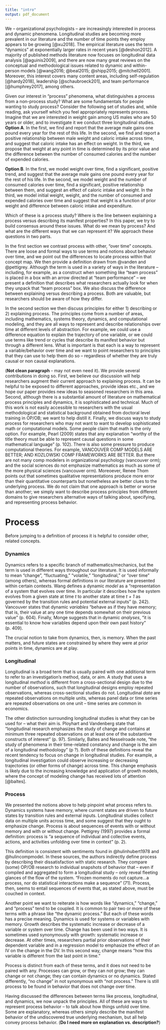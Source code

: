 ```yaml
---
title: "intro"
output: pdf_document
---
```


We -- organizational psychologists -- are increasingly interested in process and dynamic phenomena. Longitudinal studies are becoming more prevalent in our literature and the number of time points they employ appears to be growing [@xu2018]. The empirical literature uses the term "dynamics" at exponentially larger rates in recent years [@deshon2012]. A majority of published methods literature now focuses on longitudinal data analysis [@aguinis2009], and there are now many great reviews on the conceptual and methodological issues related to dynamic and within-person models [@wang2016; @beal2015; @shipp2015; @mitchell2001]. Moreover, this interest covers many content areas, including self-regulation [@hardy2018], leadership [@schaubroeck201], and team performance [@humphrey2017], among others.

Given our interest in "process" phenomena, what distinguishes a process from a non-process study? What are some fundamentals for people wanting to study process? Consider the following set of studies and, while reading, ask yourself which you feel appropriately represents process. Imagine that we are interested in weight gain among US males who are 50 years or older, and to investigate it we conduct three longitudinal studies. **Option A**. In the first, we find and report that the average male gains one pound every year for the rest of this life. In the second, we find and report a positive relationship between male weight and caloric intake across time, and suggest that caloric intake has an effect on weight. In the third, we propose that weight at any point in time is determined by its prior value and the difference between the number of consumed calories and the number of expended calories.

**Option B**. In the first, we model weight over time, find a significant, positive trend, and suggest that the average male gains one pound every year for the rest of his life. In the second, we model weight and the number of consumed calories over time, find a significant, positive relationship between them, and suggest an effect of caloric intake and weight. In the third, we model initial weight, weight, and the number of consumed and expended calories over time and suggest that weight is a function of prior weight and difference between caloric intake and expenditure.

Which of these is a process study? Where is the line between explaining a process versus describing its manifest properties? In this paper, we try to build consensus around these issues. What do we mean by process? And what are the different ways that we can represent it? We approach these questions in two parts.

In the first section we contrast process with other, "over time" concepts. There are loose and formal ways to use terms and notions about behavior over time, and we point out the differences to locate process within that concept map. We then provide a definition drawn from @vanden and @pettigrey. Although the term is used in a variety of ways in the literature -- including, for example, as a construct when something like "team process" is placed in a box with an arrow directed at "team performance" -- we present a definition that describes what researchers actually look for when they unpack that "team process" box. We also discuss the difference between explaining versus describing a process. Both are valuable, but researchers should be aware of how they differ.

In the second section we then discuss principles for either 1) describing or 2) explaining process. The principles come from a number of areas, including mathematics, systems theory, dynamics, and computational modeling, and they are all ways to represent and describe relationships over time at different levels of abstraction. For example, we could use a difference equation to explain the trajectory of one variable, or we could use terms like trend or cycles that describe its manifest behavior but through a different lens. What is important is that each is a way to represent a variable/behavior over time and we want to point researchers to principles that they can use to help them do so -- regardless of whether they are truly causal or non causal explanations.

(**Not clean paragraph** - may not even need it). We provide several contributions in doing so. First, we believe our discussion will help researchers augment their current approach to explaining process. It can be helpful to be exposed to different approaches, provide ideas etc., and we hope our paper provides new ideas to seasoned researchers in this area. Second, although there is a substantial amount of literature on mathematical process principles and dynamics, it is sophisticated and technical. Much of this work is not easily accessible to researchers with the usual methodological and statistical background obtained from doctoral level training in OP/OB; we want to help distill it. Finally, we discuss ways to study process for researchers who may not want to want to develop sophisticated math or computational models. Some people claim that math is the only option. For example, Pearl (2009) states that any explanation "worthy of the title theory must be able to represent causal questions in some mathematical language" (p. 102). There is also some pressure to produce computational theories. For example, VANCOUVER COMP MODELS ARE BETTER; AND KOZLOWSKI COMP FRAMEWORKS ARE BETTER. But there are not many comp modelers in organizational psychology (vancouver orm); and the social sciences do not emphasize mathematics as much as some of the more physical sciences (vancouver orm). Moreoever, Renee Thom points out that sometimes qualitative representations produce more error than their quantitative counterparts but nonetheless are better clues to the underlying process. We do not claim that one approach is better or worse than another; we simply want to describe process principles from different domains to give researchers alternative ways of talking about, specifying, and representing process behavior. 

# Process

Before jumping to a definition of process it is helpful to consider other, related concepts.

### Dynamics

Dynamics refers to a specific branch of mathematics/mechanics, but the term is used in different ways throughout our literature. It is used informally to mean "change", "fluctuating," "volatile," "longitudinal," or "over time" (among others), whereas formal definitions in our literature are presented within certain contexts. Wang defines a dynamic *model* as a "representation of a system that evolves over time. In particular it describes how the system evolves from a given state at time *t* to another state at time *t + 1* as governed by the transition rules and potential external inputs" (p. 242). Vancouver states that dynamic *variables* "behave as if they have memory; that is, their value at any one time depends somewhat on their previous value" (p. 604). Finally, Monge suggests that in dynamic *analyses*, "it is essential to know how variables depend upon their own past history" (p. 409). 

The crucial notion to take from dynamics, then, is memory. When the past matters, and future states are constrained by where they were at prior points in time, dynamics are at play.

### Longitudinal

Longitudinal is a broad term that is usually paired with one additional term to refer to an investigation's method, data, or aim. A study that uses a longitudinal *method* is different from a cross-sectional design due to the number of observations, such that longitudinal designs employ repeated observations, whereas cross-sectional studies do not. Longitudinal *data* are repeated observations on multiple units, whereas panel data or time series are repeated observations on one unit -- time series are common in economics. 

The other distinction surrounding longitudinal studies is what they can be used for -- what their aim is. Ployhart and Vandenberg state that "longitudinal research emphasizes the study of change and contains at minimum three repeated observations on at least one of the substantive constructs of interest" (p. 97). Similarly, Baltes and Nesselroade note, "the study of phenomena in their time-related constancy and change is the aim of a longitudinal methodology" (p ?). Both of these definitions reveal the recent tendency to focus on change in longitudinal studies. For example, a longitudinal investigation could observe increasing or decreasing trajectories (or other forms of change) across time. This change emphasis is likely due to the increasing knowledge and application of growth models, where the concept of modeling change has received lots of attention [@baltes]. 

### Process

We presented the notions above to help pinpoint what process refers to. Dynamics systems have memory, where current states are driven to future states by transition rules and external inputs. Longitudinal studies collect data on multiple units across time, and some suggest that they ought to emphasize change. Process is about sequences of events with or without memory and with or without change. Pettigrey (1997) provides a formal definition: process is "a sequence of individual and collective events, actions, and activities unfolding over time in context" (p. 2). 

This definition is consistent with sentiments found in @hulinhubert1978 and @hulincompmodel. In these sources, the authors indirectly define process by describing their dissatisfaction with static research. They compare (some) OP/OB research to individual snapshots of behavior that -- even if compiled and aggregated to form a longitudinal study -- only reveal fleeting glances of the flow of the system. "Frozen moments do not capture...a process, nor do statistical interactions make a sequence" (71). Process, then, seems to entail sequences of events that, as stated above, must be couched in context.

Another point we want to reiterate is how words like "dynamics," "change," and "process" tend to be coupled. It is common to pair two or more of these terms with a phrase like "the dynamic process." But each of these words has a precise meaning. Dynamics is used for systems or variables with memory. Growth describes the systematic increase or decrease of a variable or system over time. Change has been used in two ways. It is sometimes used synonymously with growth: systematic increase or decrease. At other times, researchers partial prior observations of their dependent variable and in a regression model to emphasize the effect of an IV on the change in the DV. In this second way, change means "how this variable is different from the last point in time." 

Process is distinct from each of these terms, and it does not need to be paired with any. Processes can grow, or they can not grow; they can change or not change; they can contain dynamics or no dynamics. Stated differently, "no change" in not synonymous with "not process." There is still process to be found in behavior that does not change over time. 

Having discussed the differences between terms like process, longitudinal, and dynamics, we now unpack the principles. All of these are ways to represent process behavior -- to talk about how things unfold over time. Some are explanatory, whereas others simply describe the manifest behavior of the undiscovered true underlying mechanism, but all help convey process behavior. (**Do I need more on explanation vs. description?**)


